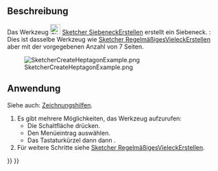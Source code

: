 <languages/>

{{Docnav/de
|[[Sketcher_CreateHexagon/de|SechseckErstellen]]
|[[Sketcher_CreateOctagon/de|AchteckErstellen]]
|[[Sketcher_Workbench/de|Sketcher]]
|IconL=Sketcher_CreateHexagon.svg
|IconR=Sketcher_CreateOctagon.svg
|IconC=Workbench_Sketcher.svg
}}

{{GuiCommand/de
|Name=Sketcher CreateHeptagon
|Name/de=Sketcher SiebeneckErstellen
|MenuLocation=Sketch → Skizzengeometrien → Siebeneck erstellen
|Workbenches=[[Sketcher_Workbench/de|Sketcher]]
|Shortcut={{KEY|G}} {{KEY|P}} {{KEY|7}}
|Version=0.15
|SeeAlso=[[Sketcher_CreateRegularPolygon/de|Sketcher RegelmäßigesVieleckErstellen]]
}}

<span id="Description"></span>
==Beschreibung==

Das Werkzeug [[Image:Sketcher_CreateHeptagon.svg|24px]] [[Sketcher_CreateHeptagon/de|Sketcher SiebeneckErstellen]] erstellt ein Siebeneck. {{Version/de|1.0}}: Dies ist dasselbe Werkzeug wie [[Sketcher_CreateRegularPolygon/de|Sketcher RegelmäßigesVieleckErstellen]] aber mit der vorgegebenen Anzahl von 7 Seiten.

[[Image:SketcherCreateHeptagonExample.png‎]]

<span id="Usage"></span>
==Anwendung==

Siehe auch: [[Sketcher_Workbench/de#Zeichnungshilfen|Zeichnungshilfen]].

# Es gibt mehrere Möglichkeiten, das Werkzeug aufzurufen:
#* Die Schaltfläche {{Button|[[Image:Sketcher_CreateHeptagon.svg|16px]] [[Sketcher_CreateHeptagon/de|Siebeneck]]}} drücken.
#* Den Menüeintrag {{MenuCommand|Skizze → Skizzengeometrien → [[Image:Sketcher_CreateHeptagon.svg|16px]] Siebeneck erstellen}} auswählen.
#* Das Tastaturkürzel {{KEY|G}} dann {{KEY|P}} dann {{KEY|7}}.
# Für weitere Schritte siehe [[Sketcher_CreateRegularPolygon/de#Anwendung|Sketcher RegelmäßigesVieleckErstellen]].


{{Docnav/de
|[[Sketcher_CreateHexagon/de|SechseckErstellen]]
|[[Sketcher_CreateOctagon/de|AchteckErstellen]]
|[[Sketcher_Workbench/de|Sketcher]]
|IconL=Sketcher_CreateHexagon.svg
|IconR=Sketcher_CreateOctagon.svg
|IconC=Workbench_Sketcher.svg
}}

{{Sketcher_Tools_navi{{#translation:}}}}
{{Userdocnavi{{#translation:}}}}